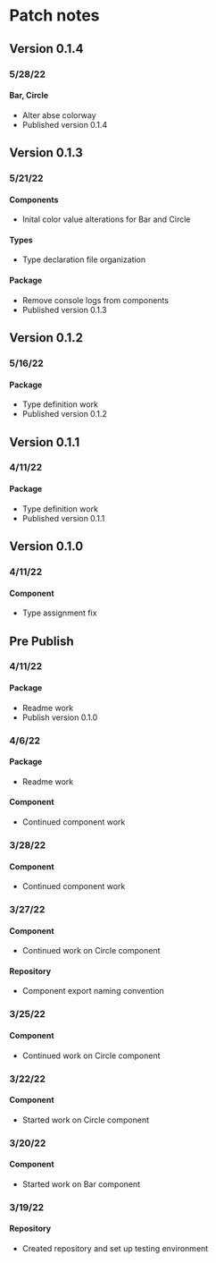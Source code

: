 # Patch notes

## Version 0.1.4

### 5/28/22

#### Bar, Circle

- Alter abse colorway
- Published version 0.1.4

## Version 0.1.3

### 5/21/22

#### Components

- Inital color value alterations for Bar and Circle

#### Types

- Type declaration file organization

#### Package

- Remove console logs from components
- Published version 0.1.3

## Version 0.1.2

### 5/16/22

#### Package

- Type definition work
- Published version 0.1.2

## Version 0.1.1

### 4/11/22

#### Package

- Type definition work
- Published version 0.1.1

## Version 0.1.0

### 4/11/22

#### Component

- Type assignment fix

## Pre Publish

### 4/11/22

#### Package

- Readme work
- Publish version 0.1.0

### 4/6/22

#### Package

- Readme work

#### Component

- Continued component work

### 3/28/22

#### Component

- Continued component work

### 3/27/22

#### Component

- Continued work on Circle component

#### Repository

- Component export naming convention

### 3/25/22

#### Component

- Continued work on Circle component

### 3/22/22

#### Component

- Started work on Circle component

### 3/20/22

#### Component

- Started work on Bar component

### 3/19/22

#### Repository

- Created repository and set up testing environment
